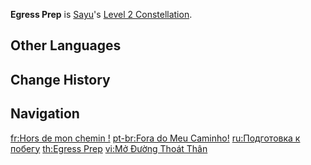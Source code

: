 {{Constellation Infobox
|image       = Constellation Egress Prep.png
|description = [[Yoohoo Art: Fuuin Dash]] gains the following effects:
*DMG of Fuufuu Whirlwind Kick in Tapping ''(mobile)''/Press ''(PC & PlayStation)'' Mode increased by 3.3%.
*Every 0.5s in the Fuufuu Windwheel state will increase the DMG of this Fuufuu Whirlwind Kick by 3.3%. The maximum DMG increase possible through this method is 66%.
|level       = 2
|character   = Sayu
}}
'''Egress Prep''' is [[Sayu]]'s [[Level 2 Constellation]].

==Other Languages==
{{Other Languages
|en      = Egress Prep
|zhs     = 理清逃跑路线
|zhs_rm  = Lǐqīng Táopǎo Lùxiàn
|zht     = 理清逃跑路線
|zht_rm  = Lǐqīng Táopǎo Lùxiàn
|zh_tl   = Straighten Out the Escape Route
|ja      = 逃げ道確保
|ja_rm   = Nigemichi Kakuho
|ja_tl   = Escape Route Secured
|ko      = 도주노선 확보
|ko_rm   = Dojunoseon Hwakbo
|ko_tl   = Escape Route Secured
|es      = ¡Fuera de mi camino!
|es_tl   = Out of My Way!
|fr      = Hors de mon chemin !
|fr_tl   = Out of My Way!
|ru      = Подготовка к побегу
|ru_tl   = Preparation to Escape
|th      = Egress Prep
|vi      = Mở Đường Thoát Thân
|vi_tl   = Open the Route to Escape
|de      = Fluchtweg
|de_tl   = Escape Route
|id      = Egress Prep
|pt      = Fora do Meu Caminho!
|pt_tl   = Out of My Way!
|tr      = Kaçış Yolu
|tr_tl   = 
|it      = Via di fuga
|it_tl   = Escape Route
}}

==Change History==
{{Change History|2.0}}

==Navigation==
{{Talent Navbox|Sayu}}

[[fr:Hors de mon chemin !]]
[[pt-br:Fora do Meu Caminho!]]
[[ru:Подготовка к побегу]]
[[th:Egress Prep]]
[[vi:Mở Đường Thoát Thân]]